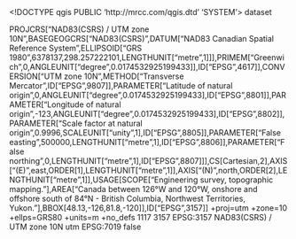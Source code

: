 <!DOCTYPE qgis PUBLIC 'http://mrcc.com/qgis.dtd' 'SYSTEM'>
<qgis version="3.28.5-Firenze">
  <identifier></identifier>
  <parentidentifier></parentidentifier>
  <language></language>
  <type>dataset</type>
  <title></title>
  <abstract></abstract>
  <links/>
  <fees></fees>
  <encoding></encoding>
  <crs>
    <spatialrefsys nativeFormat="Wkt">
      <wkt>PROJCRS["NAD83(CSRS) / UTM zone 10N",BASEGEOGCRS["NAD83(CSRS)",DATUM["NAD83 Canadian Spatial Reference System",ELLIPSOID["GRS 1980",6378137,298.257222101,LENGTHUNIT["metre",1]]],PRIMEM["Greenwich",0,ANGLEUNIT["degree",0.0174532925199433]],ID["EPSG",4617]],CONVERSION["UTM zone 10N",METHOD["Transverse Mercator",ID["EPSG",9807]],PARAMETER["Latitude of natural origin",0,ANGLEUNIT["degree",0.0174532925199433],ID["EPSG",8801]],PARAMETER["Longitude of natural origin",-123,ANGLEUNIT["degree",0.0174532925199433],ID["EPSG",8802]],PARAMETER["Scale factor at natural origin",0.9996,SCALEUNIT["unity",1],ID["EPSG",8805]],PARAMETER["False easting",500000,LENGTHUNIT["metre",1],ID["EPSG",8806]],PARAMETER["False northing",0,LENGTHUNIT["metre",1],ID["EPSG",8807]]],CS[Cartesian,2],AXIS["(E)",east,ORDER[1],LENGTHUNIT["metre",1]],AXIS["(N)",north,ORDER[2],LENGTHUNIT["metre",1]],USAGE[SCOPE["Engineering survey, topographic mapping."],AREA["Canada between 126°W and 120°W, onshore and offshore south of 84°N - British Columbia, Northwest Territories, Yukon."],BBOX[48.13,-126,81.8,-120]],ID["EPSG",3157]]</wkt>
      <proj4>+proj=utm +zone=10 +ellps=GRS80 +units=m +no_defs</proj4>
      <srsid>1117</srsid>
      <srid>3157</srid>
      <authid>EPSG:3157</authid>
      <description>NAD83(CSRS) / UTM zone 10N</description>
      <projectionacronym>utm</projectionacronym>
      <ellipsoidacronym>EPSG:7019</ellipsoidacronym>
      <geographicflag>false</geographicflag>
    </spatialrefsys>
  </crs>
  <extent/>
</qgis>
